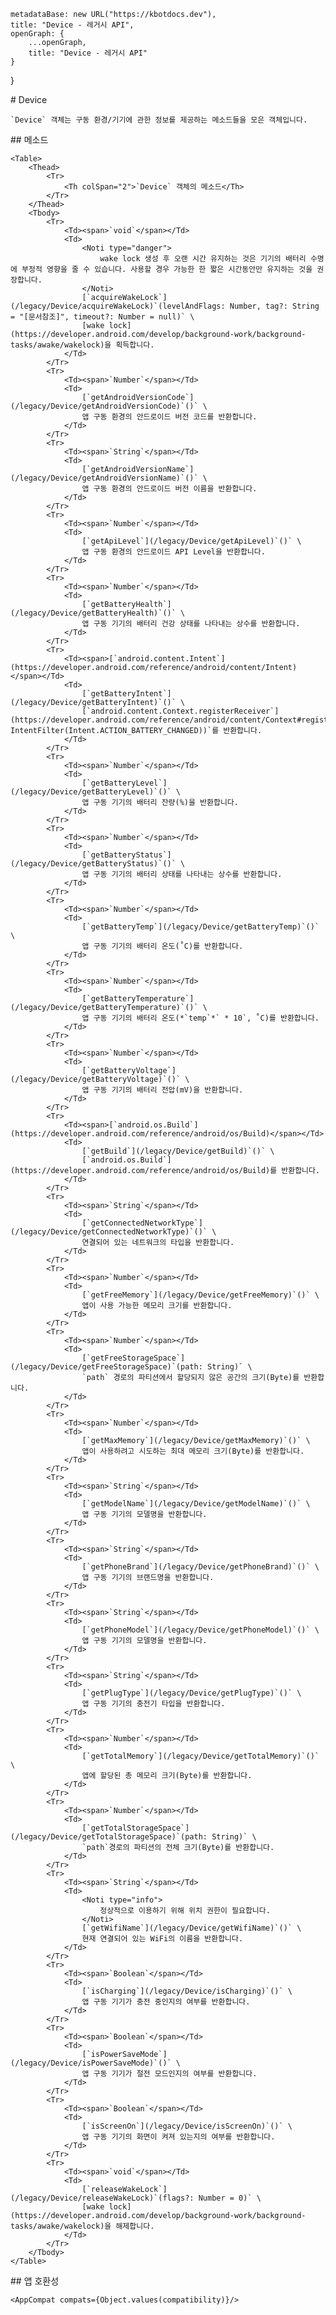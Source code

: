 
    metadataBase: new URL("https://kbotdocs.dev"),
    title: "Device - 레거시 API",
    openGraph: {
        ...openGraph,
        title: "Device - 레거시 API"
    }
}

<Section>
    # Device

    `Device` 객체는 구동 환경/기기에 관한 정보를 제공하는 메소드들을 모은 객체입니다.
</Section>
<Section>
    ## 메소드

    <Table>
        <Thead>
            <Tr>
                <Th colSpan="2">`Device` 객체의 메소드</Th>
            </Tr>
        </Thead>
        <Tbody>
            <Tr>
                <Td><span>`void`</span></Td>
                <Td>
                    <Noti type="danger">
                        wake lock 생성 후 오랜 시간 유지하는 것은 기기의 배터리 수명에 부정적 영향을 줄 수 있습니다. 사용할 경우 가능한 한 짧은 시간동안만 유지하는 것을 권장합니다.
                    </Noti>
                    [`acquireWakeLock`](/legacy/Device/acquireWakeLock)`(levelAndFlags: Number, tag?: String = "[문서참조]", timeout?: Number = null)` \
                    [wake lock](https://developer.android.com/develop/background-work/background-tasks/awake/wakelock)을 획득합니다.
                </Td>
            </Tr>
            <Tr>
                <Td><span>`Number`</span></Td>
                <Td>
                    [`getAndroidVersionCode`](/legacy/Device/getAndroidVersionCode)`()` \
                    앱 구동 환경의 안드로이드 버전 코드를 반환합니다.
                </Td>
            </Tr>
            <Tr>
                <Td><span>`String`</span></Td>
                <Td>
                    [`getAndroidVersionName`](/legacy/Device/getAndroidVersionName)`()` \
                    앱 구동 환경의 안드로이드 버전 이름을 반환합니다.
                </Td>
            </Tr>
            <Tr>
                <Td><span>`Number`</span></Td>
                <Td>
                    [`getApiLevel`](/legacy/Device/getApiLevel)`()` \
                    앱 구동 환경의 안드로이드 API Level을 반환합니다.
                </Td>
            </Tr>
            <Tr>
                <Td><span>`Number`</span></Td>
                <Td>
                    [`getBatteryHealth`](/legacy/Device/getBatteryHealth)`()` \
                    앱 구동 기기의 배터리 건강 상태를 나타내는 상수를 반환합니다.
                </Td>
            </Tr>
            <Tr>
                <Td><span>[`android.content.Intent`](https://developer.android.com/reference/android/content/Intent)</span></Td>
                <Td>
                    [`getBatteryIntent`](/legacy/Device/getBatteryIntent)`()` \
                    [`android.content.Context.registerReceiver`](https://developer.android.com/reference/android/content/Context#registerReceiver(android.content.BroadcastReceiver,%20android.content.IntentFilter))`(null, IntentFilter(Intent.ACTION_BATTERY_CHANGED))`를 반환합니다.
                </Td>
            </Tr>
            <Tr>
                <Td><span>`Number`</span></Td>
                <Td>
                    [`getBatteryLevel`](/legacy/Device/getBatteryLevel)`()` \
                    앱 구동 기기의 배터리 잔량(%)을 반환합니다.
                </Td>
            </Tr>
            <Tr>
                <Td><span>`Number`</span></Td>
                <Td>
                    [`getBatteryStatus`](/legacy/Device/getBatteryStatus)`()` \
                    앱 구동 기기의 배터리 상태를 나타내는 상수를 반환합니다.
                </Td>
            </Tr>
            <Tr>
                <Td><span>`Number`</span></Td>
                <Td>
                    [`getBatteryTemp`](/legacy/Device/getBatteryTemp)`()` \
                    앱 구동 기기의 배터리 온도(˚C)를 반환합니다.
                </Td>
            </Tr>
            <Tr>
                <Td><span>`Number`</span></Td>
                <Td>
                    [`getBatteryTemperature`](/legacy/Device/getBatteryTemperature)`()` \
                    앱 구동 기기의 배터리 온도(*`temp`*` * 10`, ˚C)를 반환합니다.
                </Td>
            </Tr>
            <Tr>
                <Td><span>`Number`</span></Td>
                <Td>
                    [`getBatteryVoltage`](/legacy/Device/getBatteryVoltage)`()` \
                    앱 구동 기기의 배터리 전압(mV)을 반환합니다.
                </Td>
            </Tr>
            <Tr>
                <Td><span>[`android.os.Build`](https://developer.android.com/reference/android/os/Build)</span></Td>
                <Td>
                    [`getBuild`](/legacy/Device/getBuild)`()` \
                    [`android.os.Build`](https://developer.android.com/reference/android/os/Build)를 반환합니다.
                </Td>
            </Tr>
            <Tr>
                <Td><span>`String`</span></Td>
                <Td>
                    [`getConnectedNetworkType`](/legacy/Device/getConnectedNetworkType)`()` \
                    연결되어 있는 네트워크의 타입을 반환합니다.
                </Td>
            </Tr>
            <Tr>
                <Td><span>`Number`</span></Td>
                <Td>
                    [`getFreeMemory`](/legacy/Device/getFreeMemory)`()` \
                    앱이 사용 가능한 메모리 크기를 반환합니다.
                </Td>
            </Tr>
            <Tr>
                <Td><span>`Number`</span></Td>
                <Td>
                    [`getFreeStorageSpace`](/legacy/Device/getFreeStorageSpace)`(path: String)` \
                    `path` 경로의 파티션에서 할당되지 않은 공간의 크기(Byte)를 반환합니다.
                </Td>
            </Tr>
            <Tr>
                <Td><span>`Number`</span></Td>
                <Td>
                    [`getMaxMemory`](/legacy/Device/getMaxMemory)`()` \
                    앱이 사용하려고 시도하는 최대 메모리 크기(Byte)를 반환합니다.
                </Td>
            </Tr>
            <Tr>
                <Td><span>`String`</span></Td>
                <Td>
                    [`getModelName`](/legacy/Device/getModelName)`()` \
                    앱 구동 기기의 모델명을 반환합니다.
                </Td>
            </Tr>
            <Tr>
                <Td><span>`String`</span></Td>
                <Td>
                    [`getPhoneBrand`](/legacy/Device/getPhoneBrand)`()` \
                    앱 구동 기기의 브랜드명을 반환합니다.
                </Td>
            </Tr>
            <Tr>
                <Td><span>`String`</span></Td>
                <Td>
                    [`getPhoneModel`](/legacy/Device/getPhoneModel)`()` \
                    앱 구동 기기의 모델명을 반환합니다.
                </Td>
            </Tr>
            <Tr>
                <Td><span>`String`</span></Td>
                <Td>
                    [`getPlugType`](/legacy/Device/getPlugType)`()` \
                    앱 구동 기기의 충전기 타입을 반환합니다.
                </Td>
            </Tr>
            <Tr>
                <Td><span>`Number`</span></Td>
                <Td>
                    [`getTotalMemory`](/legacy/Device/getTotalMemory)`()` \
                    앱에 할당된 총 메모리 크기(Byte)를 반환합니다.
                </Td>
            </Tr>
            <Tr>
                <Td><span>`Number`</span></Td>
                <Td>
                    [`getTotalStorageSpace`](/legacy/Device/getTotalStorageSpace)`(path: String)` \
                    `path`경로의 파티션의 전체 크기(Byte)를 반환합니다.
                </Td>
            </Tr>
            <Tr>
                <Td><span>`String`</span></Td>
                <Td>
                    <Noti type="info">
                        정상적으로 이용하기 위해 위치 권한이 필요합니다.
                    </Noti>
                    [`getWifiName`](/legacy/Device/getWifiName)`()` \
                    현재 연결되어 있는 WiFi의 이름을 반환합니다.
                </Td>
            </Tr>
            <Tr>
                <Td><span>`Boolean`</span></Td>
                <Td>
                    [`isCharging`](/legacy/Device/isCharging)`()` \
                    앱 구동 기기가 충전 중인지의 여부를 반환합니다.
                </Td>
            </Tr>
            <Tr>
                <Td><span>`Boolean`</span></Td>
                <Td>
                    [`isPowerSaveMode`](/legacy/Device/isPowerSaveMode)`()` \
                    앱 구동 기기가 절전 모드인지의 여부를 반환합니다.
                </Td>
            </Tr>
            <Tr>
                <Td><span>`Boolean`</span></Td>
                <Td>
                    [`isScreenOn`](/legacy/Device/isScreenOn)`()` \
                    앱 구동 기기의 화면이 켜져 있는지의 여부를 반환합니다.
                </Td>
            </Tr>
            <Tr>
                <Td><span>`void`</span></Td>
                <Td>
                    [`releaseWakeLock`](/legacy/Device/releaseWakeLock)`(flags?: Number = 0)` \
                    [wake lock](https://developer.android.com/develop/background-work/background-tasks/awake/wakelock)을 해제합니다.
                </Td>
            </Tr>
        </Tbody>
    </Table>
</Section>
<Section>
    ## 앱 호환성

    <AppCompat compats={Object.values(compatibility)}/>
</Section>
